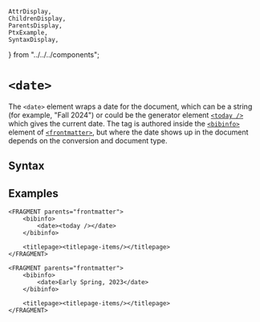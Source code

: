     AttrDisplay,
    ChildrenDisplay,
    ParentsDisplay,
    PtxExample,
    SyntaxDisplay,
} from "../../../components";

# `<date>`

The `<date>` element wraps a date for the document, which can be a string (for example, "Fall 2024")
or could be the generator element [`<today />`](.\today) which gives the current date.  The tag is
authored inside the [`<bibinfo>`](./bibinfo) element of [`<frontmatter>`](./frontmatter), but where
the date shows up in the document depends on the conversion and document type.

## Syntax

<SyntaxDisplay name="date" />

## Examples

```ptx-example {2}
<FRAGMENT parents="frontmatter">
    <bibinfo>
        <date><today /></date>
    </bibinfo>

    <titlepage><titlepage-items/></titlepage>
</FRAGMENT>
```

```ptx-example {2}
<FRAGMENT parents="frontmatter">
    <bibinfo>
        <date>Early Spring, 2023</date>
    </bibinfo>

    <titlepage><titlepage-items/></titlepage>
</FRAGMENT>
```